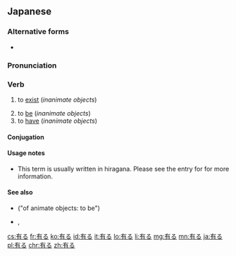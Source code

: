 ==Japanese==
{{ja-kanjitab|あ|sort=ある|yomi=kun}}

===Alternative forms===
* {{l|ja|在る}}

===Pronunciation===
{{ja-pron|ある|acc=a}}

===Verb===
{{ja-verbconj|ある|有ら|あら|ara|有り|あり|ari|有る|ある|aru|有る|ある|aru|有れ|あれ|are|有れ|あれ|are|有られる|あられる|arareru|有らせる<br>有らす|あらせる<br>あらす|araseru<br>arasu|有れる|あれる|areru|有ろう|あろう|arō|[[無い]]|[[ない]]|nai|無く(て)|なく(て)|naku(te)|有ります|[[あります]]|arimasu|有った|あった|atta|有って|あって|atte|有れば|あれば|areba}}


# to [[exist]] (''inanimate objects'')
#: {{ja-usex|テーブルの上に植木鉢が'''あります'''。|テーブル の うえ に うえきばち が '''あります'''。|There '''is''' a flowerpot on top of the table.}}
# to [[be]] (''inanimate objects'')
# to [[have]] (''inanimate objects'')
#: {{ja-usex|私の学校は花園が'''あります'''。|わたし の がっこう は はなぞの が '''あります'''。|My school '''has''' a flower garden.}}

====Conjugation====
{{ja-go-ru|あ}}

====Usage notes====
* This term is usually written in hiragana. Please see the entry for {{m|ja|ある}} for more information.

====See also====
* {{ja-r|居る|いる}} ("of animate objects: to be")
* {{ja-r|だ}}, {{ja-r|です}}

[[cs:有る]]
[[fr:有る]]
[[ko:有る]]
[[id:有る]]
[[it:有る]]
[[lo:有る]]
[[li:有る]]
[[mg:有る]]
[[mn:有る]]
[[ja:有る]]
[[pl:有る]]
[[chr:有る]]
[[zh:有る]]